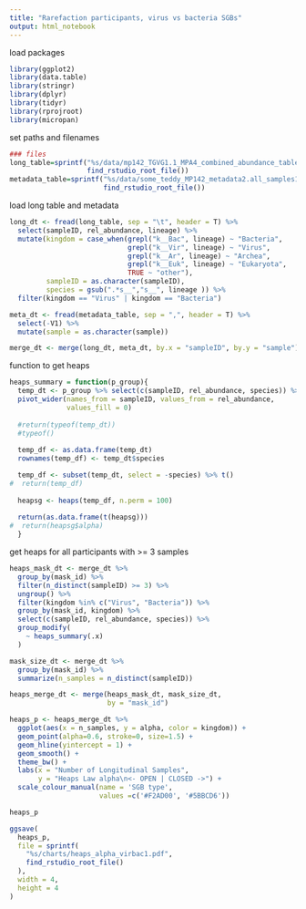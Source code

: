 ```yaml
---
title: "Rarefaction participants, virus vs bacteria SGBs"
output: html_notebook
---
```


load packages
```r
library(ggplot2)
library(data.table)
library(stringr)
library(dplyr)
library(tidyr)
library(rprojroot)
library(micropan)

```

set paths and filenames
```r
### files
long_table=sprintf("%s/data/mp142_TGVG1.1_MPA4_combined_abundance_table_longform1.tsv",
                   find_rstudio_root_file())
metadata_table=sprintf("%s/data/some_teddy_MP142_metadata2.all_samples1.delivery.csv",
                       find_rstudio_root_file())

```

load long table and metadata
```r
long_dt <- fread(long_table, sep = "\t", header = T) %>%
  select(sampleID, rel_abundance, lineage) %>%
  mutate(kingdom = case_when(grepl("k__Bac", lineage) ~ "Bacteria", 
                             grepl("k__Vir", lineage) ~ "Virus",
                             grepl("k__Ar", lineage) ~ "Archea",
                             grepl("k__Euk", lineage) ~ "Eukaryota",
                             TRUE ~ "other"),
         sampleID = as.character(sampleID),
         species = gsub(".*s__","s__", lineage )) %>%
  filter(kingdom == "Virus" | kingdom == "Bacteria")

meta_dt <- fread(metadata_table, sep = ",", header = T) %>%
  select(-V1) %>%
  mutate(sample = as.character(sample))

merge_dt <- merge(long_dt, meta_dt, by.x = "sampleID", by.y = "sample")
```

function to get heaps
```r
heaps_summary = function(p_group){
  temp_dt <- p_group %>% select(c(sampleID, rel_abundance, species)) %>%
  pivot_wider(names_from = sampleID, values_from = rel_abundance, 
              values_fill = 0)
  
  #return(typeof(temp_dt))
  #typeof()
  
  temp_df <- as.data.frame(temp_dt)
  rownames(temp_df) <- temp_dt$species

  temp_df <- subset(temp_dt, select = -species) %>% t()
#  return(temp_df)
 
  heapsg <- heaps(temp_df, n.perm = 100)
  
  return(as.data.frame(t(heapsg)))
#  return(heapsg$alpha)
  }
```


get heaps for all participants with >= 3 samples
```r
heaps_mask_dt <- merge_dt %>%
  group_by(mask_id) %>%
  filter(n_distinct(sampleID) >= 3) %>%
  ungroup() %>%
  filter(kingdom %in% c("Virus", "Bacteria")) %>%
  group_by(mask_id, kingdom) %>%
  select(c(sampleID, rel_abundance, species)) %>%
  group_modify(
    ~ heaps_summary(.x)
  ) 

```

```r
mask_size_dt <- merge_dt %>%
  group_by(mask_id) %>%
  summarize(n_samples = n_distinct(sampleID))
```


```r
heaps_merge_dt <- merge(heaps_mask_dt, mask_size_dt,
                        by = "mask_id")
```

```r
heaps_p <- heaps_merge_dt %>%
  ggplot(aes(x = n_samples, y = alpha, color = kingdom)) +
  geom_point(alpha=0.6, stroke=0, size=1.5) +
  geom_hline(yintercept = 1) +
  geom_smooth() +
  theme_bw() +
  labs(x = "Number of Longitudinal Samples",
       y = "Heaps Law alpha\n<- OPEN | CLOSED ->") +
  scale_colour_manual(name = 'SGB type', 
                      values =c('#F2AD00', '#5BBCD6')) 

heaps_p

ggsave(
  heaps_p,
  file = sprintf(
    "%s/charts/heaps_alpha_virbac1.pdf",
    find_rstudio_root_file()
  ),
  width = 4,
  height = 4
)
```


